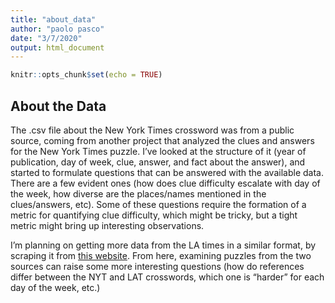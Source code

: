 ```yaml
---
title: "about_data"
author: "paolo pasco"
date: "3/7/2020"
output: html_document
---
```


```r
knitr::opts_chunk$set(echo = TRUE)
```

## About the Data

The .csv file about the New York Times crossword was from a public source, coming from another project that analyzed the clues and answers for the New York Times puzzle. I've looked at the structure of it (year of publication, day of week, clue, answer, and fact about the answer), and started to formulate questions that can be answered with the available data. There are a few evident ones (how does clue difficulty escalate with day of the week, how diverse are the places/names mentioned in the clues/answers, etc). Some of these questions require the formation of a metric for quantifying clue difficulty, which might be tricky, but a tight metric might bring up interesting observations.

I'm planning on getting more data from the LA times in a similar format, by scraping it from [this website](https://laxcrossword.com/). From here, examining puzzles from the two sources can raise some more interesting questions (how do references differ between the NYT and LAT crosswords, which one is "harder" for each day of the week, etc.)
